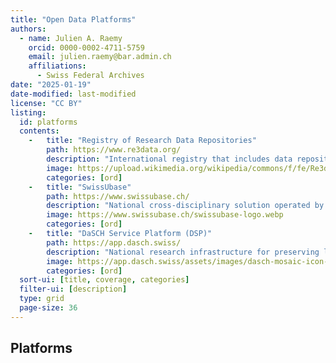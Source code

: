 ---
title: "Open Data Platforms"
authors: 
  - name: Julien A. Raemy
    orcid: 0000-0002-4711-5759
    email: julien.raemy@bar.admin.ch
    affiliations:
      - Swiss Federal Archives
date: "2025-01-19"
date-modified: last-modified
license: "CC BY"
listing:
  id: platforms
  contents:
    -   title: "Registry of Research Data Repositories"
        path: https://www.re3data.org/
        description: "International registry that includes data repositories from various academic disciplines "
        image: https://upload.wikimedia.org/wikipedia/commons/f/fe/Re3data_Logo_RGB_72dpi.png
        categories: [ord]
    -   title: "SwissUbase"
        path: https://www.swissubase.ch/
        description: "National cross-disciplinary solution operated by [FORS](https://forscenter.ch/)"
        image: https://www.swissubase.ch/swissubase-logo.webp
        categories: [ord]
    -   title: "DaSCH Service Platform (DSP)"
        path: https://app.dasch.swiss/
        description: "National research infrastructure for preserving long-term Humanities Data"
        image: https://app.dasch.swiss/assets/images/dasch-mosaic-icon-color.svg
        categories: [ord]
  sort-ui: [title, coverage, categories]
  filter-ui: [description]
  type: grid
  page-size: 36
---

## Platforms

::: {#platforms}
:::




